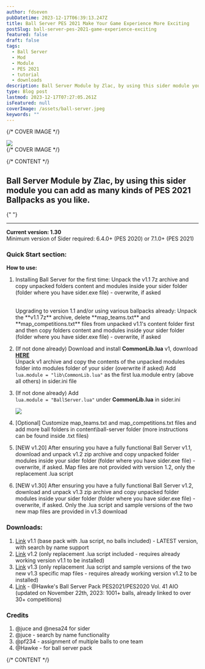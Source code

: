 ```yaml
---
author: fdseven
pubDatetime: 2023-12-17T06:39:13.247Z
title: Ball Server PES 2021 Make Your Game Experience More Exciting
postSlug: ball-server-pes-2021-game-experience-exciting
featured: false
draft: false
tags:
  - Ball Server
  - Mod
  - Module
  - PES 2021
  - tutorial
  - downloads
description: Ball Server Module by Zlac, by using this sider module you can add as many kinds of PES 2021 Ballpacks as you like.
type: Blog post
lastmod: 2023-12-17T07:27:05.261Z
isFeatured: null
coverImage: /assets/ball-server.jpeg
keywords: ""
---
```


{/* COVER IMAGE */}

<div class="col-start-1 col-span-8 lg:col-start-2 lg:col-end-9 lg:row-span-2 mt-0 lg:-mt-40">
  <div className="relative lg:-mr-8">
    <img
      transition:persist
      src={frontmatter.coverImage}
      className="cover w-full aspect-video object-cover"
    />
  </div>
</div>
{/* COVER IMAGE */}

{/* CONTENT */}

<div class="col-span-8 md:col-start-2 md:col-span-6 lg:col-start-2 lg:col-span-4 [&>h2]:!mt-0">
  
  ## Ball Server Module by Zlac, by using this sider module you can add as many kinds of PES 2021 Ballpacks as you like.

{" "}
<hr />

**Current version: 1.30** <br />
Minimum version of Sider required: 6.4.0+ (PES 2020) or 7.1.0+ (PES 2021)

### Quick Start section:

**How to use:**

1. Installing Ball Server for the first time: Unpack the v1.1 7z archive and copy unpacked folders content and modules inside your sider folder (folder where you have sider.exe file) - overwrite, if asked

   <br />
   Upgrading to version 1.1 and/or using various ballpacks already: Unpack the **v1.1
   7z** archive, delete **map_teams.txt** and **map_competitions.txt** files from
   unpacked v1.1's content folder first and then copy folders content and modules
   inside your sider folder (folder where you have sider.exe file) - overwrite, if
   asked

2. (If not done already) Download and install **CommonLib.lua** v1, download [**HERE**](https://modsfire.com/qLU7isnb42UsXDC) <br />
   Unpack v1 archive and copy the contents of the unpacked modules folder into modules folder of your sider (overwrite if asked)
   Add <br />
   `lua.module = "lib\CommonLib.lua"` as the first lua.module entry (above all others) in sider.ini file
3. (If not done already) Add <br />
   `lua.module = "BallServer.lua"` under **CommonLib.lua** in sider.ini

   ![](/assets/ballservers.png)

4. [Optional] Customize map_teams.txt and map_competitions.txt files and add more ball folders in content\ball-server folder (more instructions can be found inside .txt files)
5. [NEW v1.20] After ensuring you have a fully functional Ball Server v1.1, download and unpack v1.2 zip archive and copy unpacked folder modules inside your sider folder (folder where you have sider.exe file) - overwrite, if asked. Map files are not provided with version 1.2, only the replacement .lua script
6. [NEW v1.30] After ensuring you have a fully functional Ball Server v1.2, download and unpack v1.3 zip archive and copy unpacked folder modules inside your sider folder (folder where you have sider.exe file) - overwrite, if asked. Only the .lua script and sample versions of the two new map files are provided in v1.3 download

### Downloads:

1. [Link](https://testpes.page.link/ball_server_2020_2021_v1-1) v1.1 (base pack with .lua script, no balls included) - LATEST version, with search by name support
2. [Link](https://testpes.page.link/ball_server_2020_2021_v1-2) v1.2 (only replacement .lua script included - requires already working version v1.1 to be installed)
3. [Link](https://testpes.page.link/ball_server_2020_2021_v1-3) v1.3 (only replacement .lua script and sample versions of the two new v1.3 specific map files - requires already working version v1.2 to be installed)
4. [Link](https://www.mediafire.com/file/leoe4w4m1yrtsm1/BallServer+Pack+41+AIO.7z/file) - @Hawke's Ball Server Pack PES2021/PES2020 Vol. 41 AIO (updated on November 22th, 2023: 1001+ balls, already linked to over 30+ competitions)

### Credits

1. @juce and @nesa24 for sider
2. @juce - search by name functionality
3. @pf234 - assignment of multiple balls to one team
4. @Hawke - for ball server pack

</div>
{/* CONTENT */}
